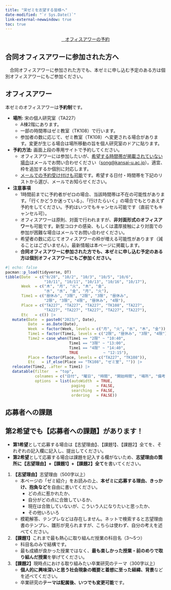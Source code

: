 ```yaml
---
title: "宋ゼミを志望する皆様へ"
date-modified: "`r Sys.Date()`"
link-external-newwindow: true
toc: true
---
```


<center><a href="https://airrsv.net/song2022/calendar" class="btn btn-info btn-lg" target="_blank" role="button"><i class="bi bi-calendar-check"></i>&nbsp;&nbsp;&nbsp;オフィスアワーの予約</a></center>

:::{.callout-important}
## 合同オフィスアワーに参加された方へ

　合同オフィスアワーに参加された方でも、本ゼミに申し込む予定のある方は個別オフィスアワーにもご参加ください。
:::

## オフィスアワー

本ゼミのオフィスアワーは**予約制**です。

* **場所:** 宋の個人研究室（TA227）
   * A棟2階にあります。
   * 一部の時間帯はゼミ教室（TK108）で行います。
   * 参加者の数に応じて、ゼミ教室（TK108）へ変更される場合があります。変更が生じる場合は場所移動の旨を個人研究室のドアに貼ります。
* **予約方法:** 画面上段の専用サイトで予約してください。
   * オフィスアワーには参加したいが、<u>希望する時間帯が掲載されていない場合</u>はメールでお問い合わせください（<song@kansai-u.ac.jp>）。適宜、枠を追加するか個別に対応します。
   * <u>メールでの予約受け付けも可能</u>です。希望する日付・時間帯を下記のリストから選び、メールでお知らせください。
* **注意事項** 
   * 1時間前までに予約者がゼロの場合、当該時間帯は不在の可能性があります。「行くかどうか迷っている」、「行けたらいく」の場合でもとりあえず予約をしてください。予約はいつでもキャンセル可能です（直前でもキャンセル可）。
   * オフィスアワーは原則、対面で行われますが、**非対面形式のオフィスアワー**も可能です。新型コロナの感染、もしくは濃厚接触により対面での参加が困難な場合はメールでお問い合わせください。
   * 希望者の数に応じてオフィスアワーの枠が増える可能性があります（減ることはございません）。最新情報は本ページに掲載します。
   * **合同オフィスアワーに参加された方でも、本ゼミに申し込む予定のある方は個別オフィスアワーにもご参加ください。**

```r
#| echo: false
pacman::p_load(tidyverse, DT)
tibble(Date  = c("9/28", "10/2", "10/3", "10/5", "10/6", 
                 "10/11", "10/11", "10/13", "10/16", "10/17"),
       Week  = c("木", "月", "火", "木", "金", 
                 "水", "水", "金", "月", "火"),
       Time1 = c("昼休み", "3限", "2限", "3限", "昼休み", 
                 "2限", "3限", "4限", "昼休み", "4限"),
       Place = c("TA227", "TA227", "TA227", "TK108", "TA227", 
                 "TA227", "TA227", "TA227", "TA227", "TA227"),
       Etc   = c()) |> 
   mutate(Date  = paste0("2023/", Date),
          Date  = as.Date(Date),
          Week  = factor(Week, levels = c("月", "火", "水", "木", "金")),
          Time1 = factor(Time1, levels = c("2限", "昼休み", "3限", "4限")),
          Time2 = case_when(Time1 == "2限" ~ "10:40",
                            Time1 == "3限" ~ "13:00",
                            Time1 == "4限" ~ "14:40",
                            TRUE           ~ "12:15"),
          Place = factor(Place, levels = c("TA227", "TK108")),
          Etc   = if_else(Place == "TK108", "ゼミ室", "")) |> 
   relocate(Time2, .after = Time1) |> 
   datatable(filter   = "top",
             colnames = c("日付", "曜日", "時間", "開始時間", "場所", "備考"),
             options  = list(autoWidth  = TRUE,
                             paging     = FALSE,
                             searching  = FALSE,
                             ordering   = FALSE))
```

## 応募者への課題

:::{.callout-important}
## 第2希望でも【応募者への課題】があります！

* **第1希望**として応募する場合は【志望理由】、【課題1】、【課題2】全てを、それぞれの記入欄に記入し、提出してください。
* **第2希望**として応募する場合は課題を記入する欄がないため、**志望理由の箇所に【志望理由】+【課題1】+【課題2】全て**を書いてください。
:::

1. **【志望理由】**志望理由（500字以上）
   * 本ページの「ゼミ紹介」をお読みの上、**本ゼミに応募する理由、きっかけ、抱負など**を自由に書いてください。
      * どの点に惹かれたか、
      * 自分がどの点に合致しているか、
      * 現在は合致していないが、こういう人になりたいと思ったか、
      * その他いろいろ
   * 模範解答、テンプレなどは存在しません。ネットで検索すると志望理由書のテンプレ、雛形が見られますが、こちらは使わず、自分の考えを述べてください。
2. **【課題1】**これまで最も熱心に取り組んだ授業の科目名（3〜5つ）
   * 科目名のみで結構です。
   * 最も成績が良かった授業ではなく、**最も楽しかった授業・前のめりで取り組んだ授業**を挙げてください。
3. **【課題2】**現時点における取り組みたい卒業研究のテーマ（300字以上）
   * **個人的に興味深いと思う社会現象の概要と着想に至った経緯、背景**などを述べてください。
   * 卒業研究の**テーマは配属後、いつでも変更可能**です。